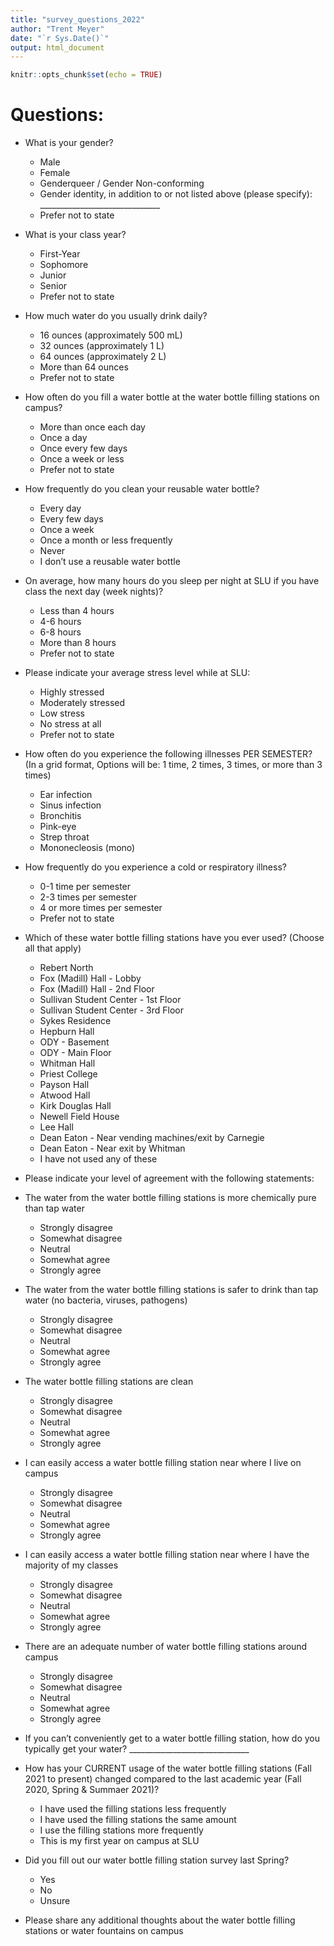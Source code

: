 ```yaml
---
title: "survey_questions_2022"
author: "Trent Meyer"
date: "`r Sys.Date()`"
output: html_document
---
```


```r
knitr::opts_chunk$set(echo = TRUE)
```

# Questions:
- What is your gender? 
  + Male 
  + Female   
  + Genderqueer / Gender Non-conforming 
  + Gender identity, in addition to or not listed above (please specify):                    ______________________________
  + Prefer not to state
  
- What is your class year?
  + First-Year
  + Sophomore
  + Junior
  +	Senior 
  + Prefer not to state

- How much water do you usually drink daily? 
  + 16 ounces (approximately 500 mL) 
  + 32 ounces (approximately 1 L)
  + 64 ounces (approximately 2 L)
  +	More than 64 ounces 
  + Prefer not to state
  
- How often do you fill a water bottle at the water bottle filling stations on campus?
  + More than once each day
  + Once a day
  + Once every few days
  + Once a week or less
  + Prefer not to state
  
- How frequently do you clean your reusable water bottle?
  + Every day
  + Every few days
  + Once a week
  + Once a month or less frequently
  + Never
  + I don't use a reusable water bottle

- On average, how many hours do you sleep per night at SLU if you have class the next day (week nights)?
  + Less than 4 hours
  + 4-6 hours
  + 6-8 hours
  + More than 8 hours
  + Prefer not to state
  
- Please indicate your average stress level while at SLU:
  + Highly stressed
  + Moderately stressed
  + Low stress
  + No stress at all
  + Prefer not to state
  
- How often do you experience the following illnesses PER SEMESTER? (In a grid format, Options will be: 1 time, 2 times, 3 times, or more than 3 times)
  + Ear infection
  + Sinus infection
  + Bronchitis
  + Pink-eye
  + Strep throat
  + Mononecleosis (mono)
  
- How frequently do you experience a cold or respiratory illness?
  + 0-1 time per semester
  + 2-3 times per semester
  + 4 or more times per semester
  + Prefer not to state
  
- Which of these water bottle filling stations have you ever used? (Choose all that apply)
  + Rebert North
  + Fox (Madill) Hall - Lobby
  + Fox (Madill) Hall - 2nd Floor
  + Sullivan Student Center - 1st Floor
  + Sullivan Student Center - 3rd Floor
  + Sykes Residence
  + Hepburn Hall
  + ODY - Basement
  + ODY - Main Floor
  + Whitman Hall
  + Priest College
  + Payson Hall 
  + Atwood Hall
  + Kirk Douglas Hall
  + Newell Field House
  + Lee Hall
  + Dean Eaton - Near vending machines/exit by Carnegie
  + Dean Eaton - Near exit by Whitman
  + I have not used any of these
  
- Please indicate your level of agreement with the following statements:
-	The water from the water bottle filling stations is more chemically pure than tap water
    + Strongly disagree
    + Somewhat disagree
    + Neutral
    + Somewhat agree
    + Strongly agree
- The water from the water bottle filling stations is safer to drink than tap water (no bacteria, viruses, pathogens)
  + Strongly disagree
  + Somewhat disagree
  + Neutral
  + Somewhat agree
  + Strongly agree
- The water bottle filling stations are clean
  + Strongly disagree
  + Somewhat disagree
  + Neutral
  + Somewhat agree
  + Strongly agree
- I can easily access a water bottle filling station near where I live on campus
  + Strongly disagree
  + Somewhat disagree
  + Neutral
  + Somewhat agree
  + Strongly agree
- I can easily access a water bottle filling station near where I have the majority of my classes
  + Strongly disagree
  + Somewhat disagree
  + Neutral
  + Somewhat agree
  + Strongly agree
- There are an adequate number of water bottle filling stations around campus
  + Strongly disagree
  + Somewhat disagree
  + Neutral
  + Somewhat agree
  + Strongly agree
  
- If you can't conveniently get to a water bottle filling station, how do you typically get your water?
  ______________________________
  
- How has your CURRENT usage of the water bottle filling stations (Fall 2021 to present) changed compared to the last academic year (Fall 2020, Spring & Summaer 2021)?
  + I have used the filling stations less frequently
  + I have used the filling stations the same amount
  + I use the filling stations more frequently
  + This is my first year on campus at SLU
  
- Did you fill out our water bottle filling station survey last Spring?
  + Yes
  + No
  + Unsure
  
- Please share any additional thoughts about the water bottle filling stations or water fountains on campus
